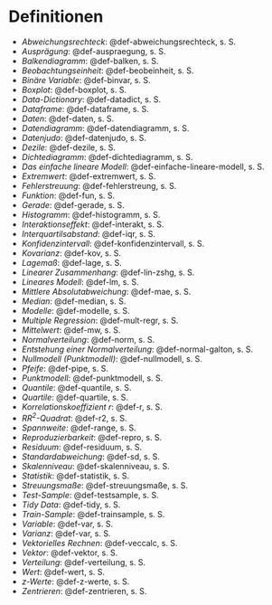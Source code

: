 # Definitionen


- *Abweichungsrechteck*: @def-abweichungsrechteck, s. S. \pageref{def-abweichungsrechteck}
- *Ausprägung*: @def-auspraegung, s. S. \pageref{def-auspraegung}
- *Balkendiagramm*: @def-balken, s. S. \pageref{def-balken}
- *Beobachtungseinheit*: @def-beobeinheit, s. S. \pageref{def-beobeinheit}
- *Binäre Variable*: @def-binvar, s. S. \pageref{def-binvar}
- *Boxplot*: @def-boxplot, s. S. \pageref{def-boxplot}
- *Data-Dictionary*: @def-datadict, s. S. \pageref{def-datadict}
- *Dataframe*: @def-dataframe, s. S. \pageref{def-dataframe}
- *Daten*: @def-daten, s. S. \pageref{def-daten}
- *Datendiagramm*: @def-datendiagramm, s. S. \pageref{def-datendiagramm}
- *Datenjudo*: @def-datenjudo, s. S. \pageref{def-datenjudo}
- *Dezile*: @def-dezile, s. S. \pageref{def-dezile}
- *Dichtediagramm*: @def-dichtediagramm, s. S. \pageref{def-dichtediagramm}
- *Das einfache lineare Modell*: @def-einfache-lineare-modell, s. S. \pageref{def-einfache-lineare-modell}
- *Extremwert*: @def-extremwert, s. S. \pageref{def-extremwert}
- *Fehlerstreuung*: @def-fehlerstreung, s. S. \pageref{def-fehlerstreung}
- *Funktion*: @def-fun, s. S. \pageref{def-fun}
- *Gerade*: @def-gerade, s. S. \pageref{def-gerade}
- *Histogramm*: @def-histogramm, s. S. \pageref{def-histogramm}
- *Interaktionseffekt*: @def-interakt, s. S. \pageref{def-interakt}
- *Interquartilsabstand*: @def-iqr, s. S. \pageref{def-iqr}
- *Konfidenzintervall*: @def-konfidenzintervall, s. S. \pageref{def-konfidenzintervall}
- *Kovarianz*: @def-kov, s. S. \pageref{def-kov}
- *Lagemaß*: @def-lage, s. S. \pageref{def-lage}
- *Linearer Zusammenhang*: @def-lin-zshg, s. S. \pageref{def-lin-zshg}
- *Lineares Modell*: @def-lm, s. S. \pageref{def-lm}
- *Mittlere Absolutabweichung*: @def-mae, s. S. \pageref{def-mae}
- *Median*: @def-median, s. S. \pageref{def-median}
- *Modelle*: @def-modelle, s. S. \pageref{def-modelle}
- *Multiple Regression*: @def-mult-regr, s. S. \pageref{def-mult-regr}
- *Mittelwert*: @def-mw, s. S. \pageref{def-mw}
- *Normalverteilung*: @def-norm, s. S. \pageref{def-norm}
- *Entstehung einer Normalverteilung*: @def-normal-galton, s. S. \pageref{def-normal-galton}
- *Nullmodell (Punktmodell)*: @def-nullmodell, s. S. \pageref{def-nullmodell}
- *Pfeife*: @def-pipe, s. S. \pageref{def-pipe}
- *Punktmodell*: @def-punktmodell, s. S. \pageref{def-punktmodell}
- *Quantile*: @def-quantile, s. S. \pageref{def-quantile}
- *Quartile*: @def-quartile, s. S. \pageref{def-quartile}
- *Korrelationskoeffizient $r$*: @def-r, s. S. \pageref{def-r}
- *R$R^2$-Quadrat*: @def-r2, s. S. \pageref{def-r2}
- *Spannweite*: @def-range, s. S. \pageref{def-range}
- *Reproduzierbarkeit*: @def-repro, s. S. \pageref{def-repro}
- *Residuum*: @def-residuum, s. S. \pageref{def-residuum}
- *Standardabweichung*: @def-sd, s. S. \pageref{def-sd}
- *Skalenniveau*: @def-skalenniveau, s. S. \pageref{def-skalenniveau}
- *Statistik*: @def-statistik, s. S. \pageref{def-statistik}
- *Streuungsmaße*: @def-streuungsmaße, s. S. \pageref{def-streuungsmaße}
- *Test-Sample*: @def-testsample, s. S. \pageref{def-testsample}
- *Tidy Data*: @def-tidy, s. S. \pageref{def-tidy}
- *Train-Sample*: @def-trainsample, s. S. \pageref{def-trainsample}
- *Variable*: @def-var, s. S. \pageref{def-var}
- *Varianz*: @def-var, s. S. \pageref{def-var}
- *Vektorielles Rechnen*: @def-veccalc, s. S. \pageref{def-veccalc}
- *Vektor*: @def-vektor, s. S. \pageref{def-vektor}
- *Verteilung*: @def-verteilung, s. S. \pageref{def-verteilung}
- *Wert*: @def-wert, s. S. \pageref{def-wert}
- *z-Werte*: @def-z-werte, s. S. \pageref{def-z-werte}
- *Zentrieren*: @def-zentrieren, s. S. \pageref{def-zentrieren}
